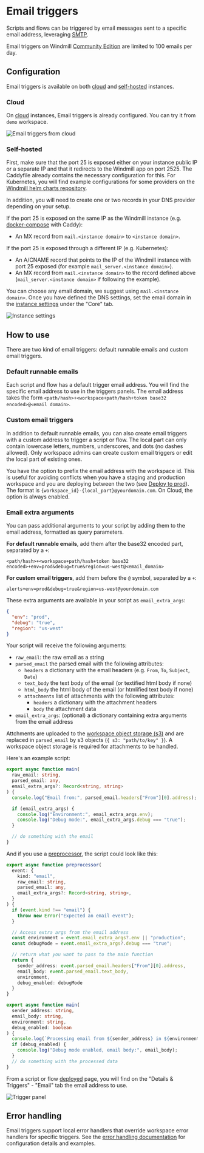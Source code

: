 # Email triggers

Scripts and flows can be triggered by email messages sent to a specific email address, leveraging [SMTP](https://www.cloudflare.com/learning/email-security/what-is-smtp/).

Email triggers on Windmill [Community Edition](/pricing) are limited to 100 emails per day.

## Configuration

Email triggers is available on both [cloud](#cloud) and [self-hosted](#self-hosted) instances.

### Cloud

On [cloud](https://app.windmill.dev/) instances, Email triggers is already configured. You can try it from `demo` workspace.

![Email triggers from cloud](./email_triggers_cloud.png "Email triggers from cloud")

### Self-hosted

First, make sure that the port 25 is exposed either on your instance public IP or a separate IP and that it redirects to the Windmill app on port 2525.
The Caddyfile already contains the necessary configuration for this.
For Kubernetes, you will find example configurations for some providers on the [Windmill helm charts repository](https://github.com/windmill-labs/windmill-helm-charts).

In addition, you will need to create one or two records in your DNS provider depending on your setup.

If the port 25 is exposed on the same IP as the Windmill instance (e.g. [docker-compose](https://github.com/windmill-labs/windmill/blob/main/docker-compose.yml) with Caddy):
  - An MX record from `mail.<instance domain>` to `<instance domain>`.

If the port 25 is exposed through a different IP (e.g. Kubernetes):
  - An A/CNAME record that points to the IP of the Windmill instance with port 25 exposed (for example `mail_server.<instance domain>`).
  - An MX record from `mail.<instance domain>` to the record defined above (`mail_server.<instance domain>` if following the example).

You can choose any email domain, we suggest using `mail.<instance domain>`.
Once you have defined the DNS settings, set the email domain in the [instance settings](../18_instance_settings/index.mdx#email-domain) under the "Core" tab.

![Instance settings](./instance_settings.png "Instance settings")

## How to use

There are two kind of email triggers: default runnable emails and custom email triggers.

### Default runnable emails

Each script and flow has a default trigger email address. You will find the specific email address to use in the triggers panels.
The email address takes the form `<path/hash>+<workspace+path/hash+token base32 encoded>@<email domain>`.

### Custom email triggers

In addition to default runnable emails, you can also create email triggers with a custom address to trigger a script or flow.
The local part can only contain lowercase letters, numbers, underscores, and dots (no dashes allowed).
Only workspace admins can create custom email triggers or edit the local part of existing ones.

You have the option to prefix the email address with the workspace id. 
This is useful for avoiding conflicts when you have a staging and production workspace and you are deploying between the two (see [Deploy to prod](/docs/advanced/deploy_to_prod)).
The format is `{workspace_id}-{local_part}@yourdomain.com`. 
On Cloud, the option is always enabled.

### Email extra arguments

You can pass additional arguments to your script by adding them to the email address, formatted as query parameters.

**For default runnable emails**, add them after the base32 encoded part, separated by a `+`:
```
<path/hash>+<workspace+path/hash+token base32 encoded>+env=prod&debug=true&region=us-west@<email_domain>
```

**For custom email triggers**, add them before the `@` symbol, separated by a `+`:
```
alerts+env=prod&debug=true&region=us-west@yourdomain.com
```

These extra arguments are available in your script as `email_extra_args`:
```json
{
  "env": "prod",
  "debug": "true",
  "region": "us-west"
}
```
Your script will receive the following arguments:
- `raw_email`: the raw email as a string
- `parsed_email` the parsed email with the following attributes:
  - `headers` a dictionary with the email headers (e.g. `From`, `To`, `Subject`, `Date`)
  - `text_body` the text body of the email (or textified html body if none)
  - `html_body` the html body of the email (or htmlified text body if none)
  - `attachments` list of attachments with the following attributes:
    - `headers` a dictionary with the attachment headers
    - `body` the attachment data
- `email_extra_args`: (optional) a dictionary containing extra arguments from the email address

Attchments are uploaded to the [workspace object storage (s3)](../../core_concepts/38_object_storage_in_windmill/index.mdx#workspace-object-storage) and are replaced in `parsed_email` by s3 objects (`{ s3: "path/to/key" }`).
A workspace object storage is required for attachments to be handled.


Here's an example script:

```TypeScript
export async function main(
  raw_email: string,
  parsed_email: any,
  email_extra_args?: Record<string, string>
) {
  console.log("Email from:", parsed_email.headers["From"][0].address);

  if (email_extra_args) {
    console.log("Environment:", email_extra_args.env);
    console.log("Debug mode:", email_extra_args.debug === "true");
  }

  // do something with the email
}
```

And if you use a [preprocessor](../../core_concepts/43_preprocessors/index.mdx), the script could look like this:

```TypeScript
export async function preprocessor(
  event: {
    kind: "email",
    raw_email: string,
    parsed_email: any,
    email_extra_args?: Record<string, string>,
  }
) {
  if (event.kind !== "email") {
    throw new Error("Expected an email event");
  }

  // Access extra args from the email address
  const environment = event.email_extra_args?.env || "production";
  const debugMode = event.email_extra_args?.debug === "true";

  // return what you want to pass to the main function
  return {
    sender_address: event.parsed_email.headers["From"][0].address,
    email_body: event.parsed_email.text_body,
    environment,
    debug_enabled: debugMode
  }
}

export async function main(
  sender_address: string,
  email_body: string,
  environment: string,
  debug_enabled: boolean
) {
  console.log(`Processing email from ${sender_address} in ${environment} environment`);
  if (debug_enabled) {
    console.log("Debug mode enabled, email body:", email_body);
  }
  // do something with the processed data
}
```

From a script or flow [deployed](../../core_concepts/0_draft_and_deploy/index.mdx) page, you will find on the "Details & Triggers" - "Email" tab the email address to use.

![Trigger panel](./trigger_panel.png "Trigger panel")

## Error handling

Email triggers support local error handlers that override workspace error handlers for specific triggers. See the [error handling documentation](../../core_concepts/10_error_handling/index.mdx#trigger-error-handlers) for configuration details and examples.
